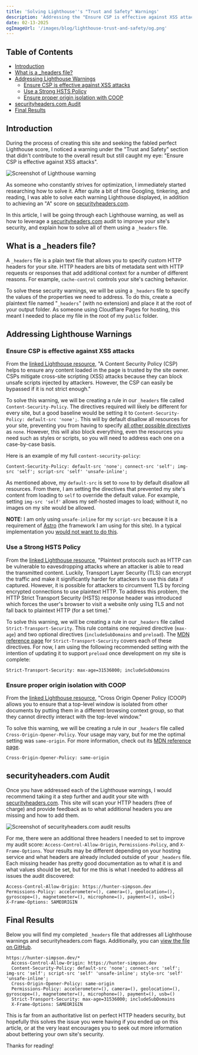 ```yaml
---
title: 'Solving Lighthouse''s "Trust and Safety" Warnings'
description: 'Addressing the "Ensure CSP is effective against XSS attacks" warning using a "_headers" file.'
date: 02-13-2025
ogImageUrl: '/images/blog/lighthouse-trust-and-safety/og.png'
---
```


## Table of Contents

- [Introduction](#introduction)
- [What is a \_headers file?](#what-is-a-_headers-file)
- [Addressing Lighthouse Warnings](#addressing-lighthouse-warnings)
  - [Ensure CSP is effective against XSS attacks](#ensure-csp-is-effective-against-xss-attacks)
  - [Use a Strong HSTS Policy](#use-a-strong-hsts-policy)
  - [Ensure proper origin isolation with COOP](#ensure-proper-origin-isolation-with-coop)
- [securityheaders.com Audit](#securityheaderscom-audit)
- [Final Results](#final-results)

## Introduction

During the process of creating this site and seeking the fabled perfect Lighthouse score, I noticed a warning under the "Trust and Safety" section that didn't contribute to the overall result but still caught my eye: "Ensure CSP is effective against XSS attacks".

![Screenshot of Lighthouse warning](/images/blog/lighthouse-trust-and-safety/lighthouse.png)

As someone who constantly strives for optimization, I immediately started researching how to solve it. After quite a bit of time Googling, tinkering, and reading, I was able to solve each warning Lighthouse displayed, in addition to achieving an "A" score on [securityheaders.com](https://www.securityheaders.com).

In this article, I will be going through each Lighthouse warning, as well as how to leverage a [securityheaders.com](https://www.securityheaders.com) audit to improve your site's security, and explain how to solve all of them using a `_headers` file.

## What is a \_headers file?

A `_headers` file is a plain text file that allows you to specify custom HTTP headers for your site. HTTP headers are bits of metadata sent with HTTP requests or responses that add additional context for a number of different reasons. For example, `cache-control` controls your site's caching behavior.

To solve these security warnings, we will be using a `_headers` file to specify the values of the properties we need to address. To do this, create a plaintext file named "`_headers`" (with no extension) and place it at the root of your output folder. As someone using Cloudflare Pages for hosting, this meant I needed to place my file in the root of my `public` folder.

## Addressing Lighthouse Warnings

### Ensure CSP is effective against XSS attacks

From the [linked Lighthouse resource](https://developer.chrome.com/docs/lighthouse/best-practices/csp-xss), "A Content Security Policy (CSP) helps to ensure any content loaded in the page is trusted by the site owner. CSPs mitigate cross-site scripting (XSS) attacks because they can block unsafe scripts injected by attackers. However, the CSP can easily be bypassed if it is not strict enough."

To solve this warning, we will be creating a rule in our `_headers` file called `Content-Security-Policy`. The directives required will likely be different for every site, but a good baseline would be setting it to `Content-Security-Policy: default-src 'none';`. This will by default disallow all resources for your site, preventing you from having to specify [all other possible directives](https://content-security-policy.com/#directive) as `none`. However, this will also block everything, even the resources you need such as styles or scripts, so you will need to address each one on a case-by-case basis.

Here is an example of my full `content-security-policy`:

```
Content-Security-Policy: default-src 'none'; connect-src 'self'; img-src 'self'; script-src 'self' 'unsafe-inline';
```

As mentioned above, my `default-src` is set to `none` to by default disallow all resources. From there, I am setting the directives that prevented my site's content from loading to `self` to override the default value. For example, setting `img-src 'self'` allows my self-hosted images to load; without it, no images on my site would be allowed.

**NOTE:** I am only using `unsafe-inline` for my `script-src` because it is a requirement of [Astro](https://docs.astro.build/en/guides/troubleshooting/#refused-to-execute-inline-script) (the framework I am using for this site). In a typical implementation you [would not want to do this](https://developer.mozilla.org/en-US/docs/Web/HTTP/CSP#inline_javascript).

### Use a Strong HSTS Policy

From the [linked Lighthouse resource](https://developer.chrome.com/docs/lighthouse/best-practices/csp-xss), "Plaintext protocols such as HTTP can be vulnerable to eavesdropping attacks where an attacker is able to read the transmitted content. Luckily, Transport Layer Security (TLS) can encrypt the traffic and make it significantly harder for attackers to use this data if captured. However, it is possible for attackers to circumvent TLS by forcing encrypted connections to use plaintext HTTP. To address this problem, the HTTP Strict Transport Security (HSTS) response header was introduced which forces the user's browser to visit a website only using TLS and not fall back to plaintext HTTP (for a set time)."

To solve this warning, we will be creating a rule in our `_headers` file called `Strict-Transport-Security`. This rule contains one required directive (`max-age`) and two optional directives (`includeSubDomains` and `preload`). The [MDN reference page](https://developer.mozilla.org/en-US/docs/Web/HTTP/Headers/Strict-Transport-Security#using_strict-transport-security) for `Strict-Transport-Security` covers each of these directives. For now, I am using the following recommended setting with the intention of updating it to support `preload` once development on my site is complete:

```
Strict-Transport-Security: max-age=31536000; includeSubDomains
```

### Ensure proper origin isolation with COOP

From the [linked Lighthouse resource](https://web.dev/articles/why-coop-coep#coop), "Cross Origin Opener Policy (COOP) allows you to ensure that a top-level window is isolated from other documents by putting them in a different browsing context group, so that they cannot directly interact with the top-level window."

To solve this warning, we will be creating a rule in our `_headers` file called `Cross-Origin-Opener-Policy`. Your usage may vary, but for me the optimal setting was `same-origin`. For more information, check out its [MDN reference page](https://developer.mozilla.org/en-US/docs/Web/HTTP/Headers/Cross-Origin-Opener-Policy).

```
Cross-Origin-Opener-Policy: same-origin
```

## securityheaders.com Audit

Once you have addressed each of the Lighthouse warnings, I would recommend taking it a step further and audit your site with [securityheaders.com](https://www.securityheaders.com). This site will scan your HTTP headers (free of charge) and provide feedback as to what additional headers you are missing and how to add them.

![Screenshot of securityheaders.com audit results](/images/blog/lighthouse-trust-and-safety/securityheaders.png)

For me, there were an additional three headers I needed to set to improve my audit score: `Access-Control-Allow-Origin`, `Permissions-Policy`, and `X-Frame-Options`. Your results may be different depending on your hosting service and what headers are already included outside of your `_headers` file. Each missing header has pretty good documentation as to what it is and what values should be set, but for me this is what I needed to address all issues the audit discovered:

```
Access-Control-Allow-Origin: https://hunter-simpson.dev
Permissions-Policy: accelerometer=(), camera=(), geolocation=(), gyroscope=(), magnetometer=(), microphone=(), payment=(), usb=()
X-Frame-Options: SAMEORIGIN
```

## Final Results

Below you will find my completed `_headers` file that addresses all Lighthouse warnings and securityheaders.com flags. Additionally, you can [view the file on GitHub](https://github.com/hsimpson270/portfolio/blob/main/public/_headers).

```
https://hunter-simpson.dev/*
  Access-Control-Allow-Origin: https://hunter-simpson.dev
  Content-Security-Policy: default-src 'none'; connect-src 'self'; img-src 'self'; script-src 'self' 'unsafe-inline'; style-src 'self' 'unsafe-inline';
  Cross-Origin-Opener-Policy: same-origin
  Permissions-Policy: accelerometer=(), camera=(), geolocation=(), gyroscope=(), magnetometer=(), microphone=(), payment=(), usb=()
  Strict-Transport-Security: max-age=31536000; includeSubDomains
  X-Frame-Options: SAMEORIGIN
```

This is far from an authoritative list on perfect HTTP headers security, but hopefully this solves the issue you were having if you ended up on this article, or at the very least encourages you to seek out more information about bettering your own site's security.

Thanks for reading!
